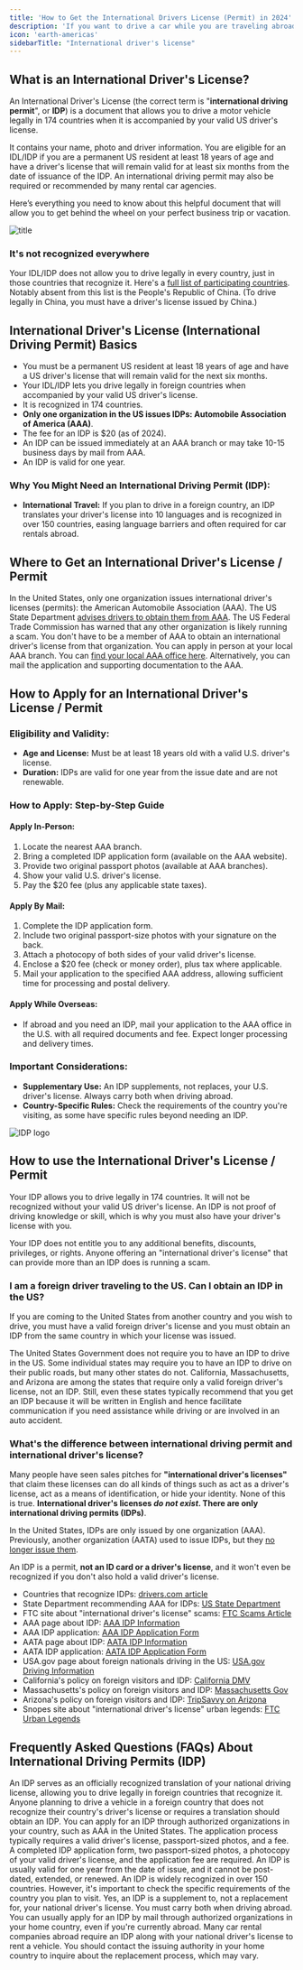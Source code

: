 ```yaml
---
title: 'How to Get the International Drivers License (Permit) in 2024'
description: 'If you want to drive a car while you are traveling abroad, you should get an international drivers license a.k.a. international driving permit.'
icon: 'earth-americas'
sidebarTitle: "International driver's license"
---
```


## What is an International Driver's License?
<Tip>An International Driver's License (the correct term is "**international driving permit**", or **IDP**) is a document that allows you to drive a motor vehicle legally in 174 countries when it is accompanied by your valid US driver's license.</Tip> 

It contains your name, photo and driver information. You are eligible for an IDL/IDP if you are a permanent US resident at least 18 years of age and have a driver's license that will remain valid for at least six months from the date of issuance of the IDP. An international driving permit may also be required or recommended by many rental car agencies. 

Here’s everything you need to know about this helpful document that will allow you to get behind the wheel on your perfect business trip or vacation.

![title](https://driving-tests.org/wp-content/uploads/2018/03/road-test-examiner.jpg)

### It's not recognized everywhere
Your IDL/IDP does not allow you to drive legally in every country, just in those countries that recognize it. Here's a [full list of participating countries](https://www.drivers.com/article/937/). Notably absent from this list is the People's Republic of China. (To drive legally in China, you must have a driver's license issued by China.)

## International Driver's License (International Driving Permit) Basics

- You must be a permanent US resident at least 18 years of age and have a US driver's license that will remain valid for the next six months.
- Your IDL/IDP lets you drive legally in foreign countries when accompanied by your valid US driver's license.
- It is recognized in 174 countries.
- **Only one organization in the US issues IDPs: Automobile Association of America (AAA)**.
- The fee for an IDP is $20 (as of 2024).
- An IDP can be issued immediately at an AAA branch or may take 10-15 business days by mail from AAA.
- An IDP is valid for one year.

### Why You Might Need an International Driving Permit (IDP):
- **International Travel:** If you plan to drive in a foreign country, an IDP translates your driver's license into 10 languages and is recognized in over 150 countries, easing language barriers and often required for car rentals abroad.

## Where to Get an International Driver's License / Permit
In the United States, only one organization issues international driver's licenses (permits): the American Automobile Association (AAA). The US State Department [advises drivers to obtain them from AAA](https://www.usa.gov/international-drivers-license). The US Federal Trade Commission has warned that any other organization is likely running a scam.
You don't have to be a member of AAA to obtain an international driver's license from that organization. You can apply in person at your local AAA branch. You can [find your local AAA office here](https://www.aaa.com/office/). Alternatively, you can mail the application and supporting documentation to the AAA.

## How to Apply for an International Driver's License / Permit

### Eligibility and Validity:
- **Age and License:** Must be at least 18 years old with a valid U.S. driver's license.
- **Duration:** IDPs are valid for one year from the issue date and are not renewable.

### How to Apply: Step-by-Step Guide

#### Apply In-Person:
1. Locate the nearest AAA branch.
2. Bring a completed IDP application form (available on the AAA website).
3. Provide two original passport photos (available at AAA branches).
4. Show your valid U.S. driver's license.
5. Pay the $20 fee (plus any applicable state taxes).

#### Apply By Mail:
1. Complete the IDP application form.
2. Include two original passport-size photos with your signature on the back.
3. Attach a photocopy of both sides of your valid driver's license.
4. Enclose a $20 fee (check or money order), plus tax where applicable.
5. Mail your application to the specified AAA address, allowing sufficient time for processing and postal delivery.

#### Apply While Overseas:
- If abroad and you need an IDP, mail your application to the AAA office in the U.S. with all required documents and fee. Expect longer processing and delivery times.

### Important Considerations:
- **Supplementary Use:** An IDP supplements, not replaces, your U.S. driver's license. Always carry both when driving abroad.
- **Country-Specific Rules:** Check the requirements of the country you're visiting, as some have specific rules beyond needing an IDP.


![IDP logo](https://www.aaa.com/vacation/images/IDP_Logo.svg)

## How to use the International Driver's License / Permit
Your IDP allows you to drive legally in 174 countries. It will not be recognized without your valid US driver's license. An IDP is not proof of driving knowledge or skill, which is why you must also have your driver's license with you.

Your IDP does not entitle you to any additional benefits, discounts, privileges, or rights. Anyone offering an "international driver's license" that can provide more than an IDP does is running a scam.

### I am a foreign driver traveling to the US. Can I obtain an IDP in the US?
If you are coming to the United States from another country and you wish to drive, you must have a valid foreign driver's license and you must obtain an IDP from the same country in which your license was issued.

The United States Government does not require you to have an IDP to drive in the US. Some individual states may require you to have an IDP to drive on their public roads, but many other states do not. California, Massachusetts, and Arizona are among the states that require only a valid foreign driver's license, not an IDP. Still, even these states typically recommend that you get an IDP because it will be written in English and hence facilitate communication if you need assistance while driving or are involved in an auto accident.

### What's the difference between international driving permit and international driver's license?
Many people have seen sales pitches for **"international driver's licenses"** that claim these licenses can do all kinds of things such as act as a driver's license, act as a means of identification, or hide your identity. None of this is true. **International driver's licenses <em>do not exist</em>. There are only international driving permits (IDPs)**. 

In the United States, IDPs are only issued by one organization (AAA). Previously, another organization (AATA) used to issue IDPs, but they [no longer issue them](https://aataidp.com/applicaton/). 

An IDP is a permit, **not an ID card or a driver's license**, and it won't even be recognized if you don't also hold a valid driver's license.

- Countries that recognize IDPs: [drivers.com article](http://www.drivers.com/article/937/)
- State Department recommending AAA for IDPs: [US State Department](https://travel.state.gov/content/passports/en/go/safety/road.html)
- FTC site about "international driver's license" scams: [FTC Scams Article](https://www.consumer.ftc.gov/articles/0050-international-drivers-license-scams)
- AAA page about IDP: [AAA IDP Information](https://www.aaa.com/vacation/idpf.html)
- AAA IDP application: [AAA IDP Application Form](http://www.aaa.com/vacation/application2a.pdf)
- AATA page about IDP: [AATA IDP Information](http://aataidp.com/)
- AATA IDP application: [AATA IDP Application Form](http://aataidp.com/wp-content/uploads/international_driving_permit_AATA-100116-1.pdf)
- USA.gov page about foreign nationals driving in the US: [USA.gov Driving Information](https://www.usa.gov/visitors-driving)
- California's policy on foreign visitors and IDP: [California DMV](https://www.dmv.ca.gov/portal/dmv/detail/dl/dl_info#international)
- Massachusetts's policy on foreign visitors and IDP: [Massachusetts Gov](https://www.mass.gov/service-details/international-driver-permits)
- Arizona's policy on foreign visitors and IDP: [TripSavvy on Arizona](https://www.tripsavvy.com/foreign-driver-license-2681329)
- Snopes site about "international driver's license" urban legends: [FTC Urban Legends](https://www.consumer.ftc.gov/articles/0050-international-drivers-license-scams)

## Frequently Asked Questions (FAQs) About International Driving Permits (IDP)
<AccordionGroup>

<Accordion title="What is an International Driving Permit (IDP)?">
An IDP serves as an officially recognized translation of your national driving license, allowing you to drive legally in foreign countries that recognize it.
</Accordion>

<Accordion title="Who needs an IDP?">
Anyone planning to drive a vehicle in a foreign country that does not recognize their country's driver's license or requires a translation should obtain an IDP.
</Accordion>

<Accordion title="How can I apply for an IDP?">
You can apply for an IDP through authorized organizations in your country, such as AAA in the United States. The application process typically requires a valid driver's license, passport-sized photos, and a fee.
</Accordion>

<Accordion title="What documents do I need to apply for an IDP?">
A completed IDP application form, two passport-sized photos, a photocopy of your valid driver's license, and the application fee are required.
</Accordion>

<Accordion title="How long is an IDP valid?">
An IDP is usually valid for one year from the date of issue, and it cannot be post-dated, extended, or renewed.
</Accordion>

<Accordion title="Can I use my IDP to drive in any country?">
An IDP is widely recognized in over 150 countries. However, it's important to check the specific requirements of the country you plan to visit.
</Accordion>

<Accordion title="Do I still need to carry my national driver's license?">
Yes, an IDP is a supplement to, not a replacement for, your national driver's license. You must carry both when driving abroad.
</Accordion>

<Accordion title="What if I'm already overseas and need an IDP?">
You can usually apply for an IDP by mail through authorized organizations in your home country, even if you're currently abroad.
</Accordion>

<Accordion title="Is an IDP required to rent a car in a foreign country?">
Many car rental companies abroad require an IDP along with your national driver's license to rent a vehicle.
</Accordion>

<Accordion title="What should I do if my IDP is lost or stolen while I'm abroad?">
You should contact the issuing authority in your home country to inquire about the replacement process, which may vary.
</Accordion>

</AccordionGroup>

